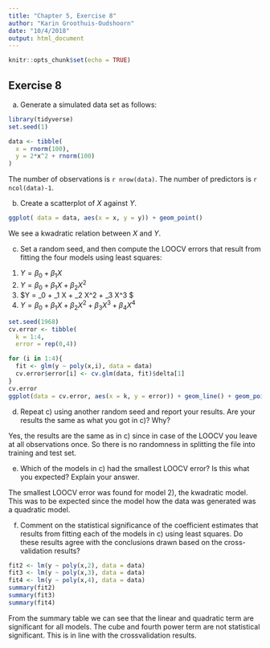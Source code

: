 ```yaml
---
title: "Chapter 5, Exercise 8"
author: "Karin Groothuis-Oudshoorn"
date: "10/4/2018"
output: html_document
---
```


```r
knitr::opts_chunk$set(echo = TRUE)
```


## Exercise 8

(a) Generate a simulated data set as follows:

```r
library(tidyverse)
set.seed(1)

data <- tibble(
  x = rnorm(100),
  y = 2*x^2 + rnorm(100)
)

```

The number of observations is `r nrow(data)`. The number of predictors is `r ncol(data)-1`. 

(b) Create a scatterplot of $X$ against $Y$. 

```r
ggplot( data = data, aes(x = x, y = y)) + geom_point()
```
We see a kwadratic relation between $X$ and $Y$.

c) Set a random seed, and then compute the LOOCV errors that result from fitting the four models using least squares: 

1. $Y = \beta_0 + \beta_1 X$
2. $Y = \beta_0 + \beta_1 X + \beta_2 X^2$
3. $Y = \beta_0 + \beta_1 X + \beta_2 X^2 + \beta_3 X^3 $
4. $Y = \beta_0 + \beta_1 X + \beta_2 X^2 + \beta_3 X^3 + \beta_4 X^4$


```r
set.seed(1968)
cv.error <- tibble(
  k = 1:4,
  error = rep(0,4))

for (i in 1:4){
  fit <- glm(y ~ poly(x,i), data = data)
  cv.error$error[i] <- cv.glm(data, fit)$delta[1]
}
cv.error
ggplot(data = cv.error, aes(x = k, y = error)) + geom_line() + geom_point()
```

d) Repeat c) using another random seed and report your results. Are your results the same as what you got in c)? Why?

Yes, the results are the same as in c) since in case of the LOOCV you leave at all observations once. So there is no randomness in splitting the file into training and test set. 

e) Which of the models in c) had the smallest LOOCV error? Is this what you expected? Explain your answer.

The smallest LOOCV error was found for model 2), the kwadratic model. This was to be expected since the model how the data was generated was a quadratic model. 

f) Comment on the statistical significance of the coefficient estimates that results from fitting each of the models in c) using least squares. Do these results agree with the conclusions drawn based on the cross-validation results? 

```r
fit2 <- lm(y ~ poly(x,2), data = data)
fit3 <- lm(y ~ poly(x,3), data = data)
fit4 <- lm(y ~ poly(x,4), data = data)
summary(fit2)
summary(fit3)
summary(fit4)
```

From the summary table we can see that the linear and quadratic term are significant for all models. The cube and fourth power term are not statistical significant. This is in line with the crossvalidation results. 